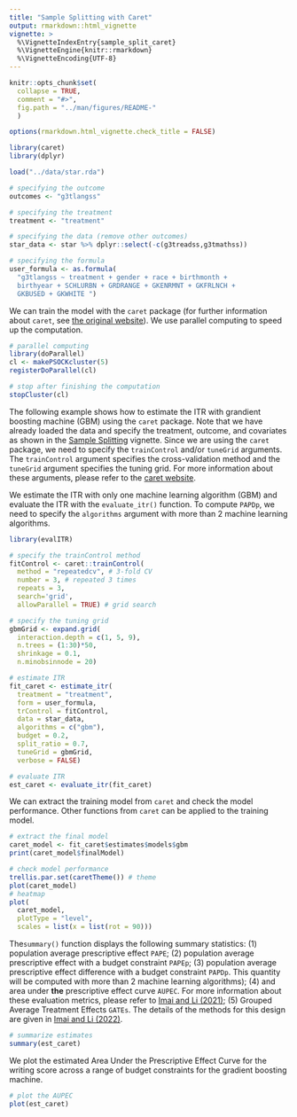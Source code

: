 ```yaml
---
title: "Sample Splitting with Caret" 
output: rmarkdown::html_vignette
vignette: >
  %\VignetteIndexEntry{sample_split_caret}
  %\VignetteEngine{knitr::rmarkdown}
  %\VignetteEncoding{UTF-8}
---
```


```r
knitr::opts_chunk$set(
  collapse = TRUE,
  comment = "#>",
  fig.path = "../man/figures/README-"
  )

options(rmarkdown.html_vignette.check_title = FALSE)

library(caret)
library(dplyr)

load("../data/star.rda")

# specifying the outcome
outcomes <- "g3tlangss"

# specifying the treatment
treatment <- "treatment"

# specifying the data (remove other outcomes)
star_data <- star %>% dplyr::select(-c(g3treadss,g3tmathss))

# specifying the formula
user_formula <- as.formula(
  "g3tlangss ~ treatment + gender + race + birthmonth + 
  birthyear + SCHLURBN + GRDRANGE + GKENRMNT + GKFRLNCH + 
  GKBUSED + GKWHITE ")

```


We can train the model with the `caret` package (for further information about `caret`, see [the original website](http://topepo.github.io/caret/index.html)). We use parallel computing to speed up the computation. 

```r
# parallel computing
library(doParallel)
cl <- makePSOCKcluster(5)
registerDoParallel(cl)

# stop after finishing the computation
stopCluster(cl)
```

The following example shows how to estimate the ITR with grandient boosting machine (GBM) using the `caret` package. Note that we have already loaded the data and specify the treatment, outcome, and covariates as shown in the [Sample Splitting](docs/articles/sample_split.html) vignette. Since we are using the `caret` package, we need to specify the `trainControl` and/or `tuneGrid` arguments. The `trainControl` argument specifies the cross-validation method and the `tuneGrid` argument specifies the tuning grid. For more information about these arguments, please refer to the [caret website](http://topepo.github.io/caret/model-training-and-tuning.html).

We estimate the ITR with only one machine learning algorithm (GBM) and evaluate the ITR with the `evaluate_itr()` function. To compute `PAPDp`, we need to specify the `algorithms` argument with more than 2 machine learning algorithms.

```r
library(evalITR)

# specify the trainControl method
fitControl <- caret::trainControl(
  method = "repeatedcv", # 3-fold CV
  number = 3, # repeated 3 times
  repeats = 3,
  search='grid',
  allowParallel = TRUE) # grid search

# specify the tuning grid
gbmGrid <- expand.grid(
  interaction.depth = c(1, 5, 9), 
  n.trees = (1:30)*50, 
  shrinkage = 0.1,
  n.minobsinnode = 20)

# estimate ITR
fit_caret <- estimate_itr(
  treatment = "treatment",
  form = user_formula,
  trControl = fitControl,
  data = star_data,
  algorithms = c("gbm"),
  budget = 0.2,
  split_ratio = 0.7,
  tuneGrid = gbmGrid,
  verbose = FALSE)

# evaluate ITR
est_caret <- evaluate_itr(fit_caret)

```


We can extract the training model from `caret` and check the model performance. Other functions from `caret` can be applied to the training model.

```r
# extract the final model
caret_model <- fit_caret$estimates$models$gbm
print(caret_model$finalModel)

# check model performance
trellis.par.set(caretTheme()) # theme
plot(caret_model) 
# heatmap 
plot(
  caret_model, 
  plotType = "level",
  scales = list(x = list(rot = 90)))
```

The`summary()` function displays the following summary statistics: (1) population average prescriptive effect `PAPE`; (2) population average prescriptive effect with a budget constraint `PAPEp`; (3) population average prescriptive effect difference with a budget constraint `PAPDp`. This quantity will be computed with more than 2 machine learning algorithms); (4) and area under **the** prescriptive effect curve `AUPEC`. For more information about these evaluation metrics, please refer to [Imai and Li (2021)](https://arxiv.org/abs/1905.05389); (5) Grouped Average Treatment Effects `GATEs`.  The details of the methods for this design are given in [Imai and Li (2022)](https://arxiv.org/abs/2203.14511).

```r
# summarize estimates
summary(est_caret)
```

We plot the estimated Area Under the Prescriptive Effect Curve for the writing score across a range of budget constraints for the gradient boosting machine.

```r
# plot the AUPEC 
plot(est_caret)
```